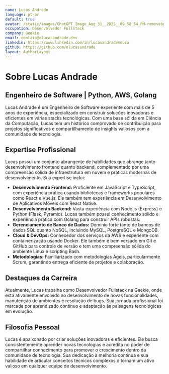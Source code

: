```yaml
---
name: Lucas Andrade
language: pt-br
default: true
avatar: /static/images/ChatGPT_Image_Aug_31__2025__09_58_54_PM-removebg-preview.png
occupation: Desenvolvedor Fullstack
company: Geekie
email: contato@olucasandrade.dev
linkedin: https://www.linkedin.com/in/lucasandradesouza
github: https://github.com/olucasandrade
layout: AuthorLayout
---
```


# Sobre Lucas Andrade

## Engenheiro de Software | Python, AWS, Golang

Lucas Andrade é um Engenheiro de Software experiente com mais de 5 anos de experiência, especializado em construir soluções inovadoras e eficientes em várias stacks tecnológicas. Com uma base sólida em Ciência da Computação, Lucas tem um histórico comprovado de contribuição para projetos significativos e compartilhamento de insights valiosos com a comunidade de tecnologia.

## Expertise Profissional

Lucas possui um conjunto abrangente de habilidades que abrange tanto desenvolvimento frontend quanto backend, complementado por uma compreensão sólida de infraestrutura em nuvem e práticas modernas de desenvolvimento. Sua expertise inclui:

- **Desenvolvimento Frontend:** Proficiente em JavaScript e TypeScript, com experiência prática usando bibliotecas e frameworks populares como React e Vue.js. Ele também tem experiência em Desenvolvimento de Aplicativos Móveis com React Native.
- **Desenvolvimento Backend:** Vasta experiência com Node.js (Express) e Python (Flask, Pyramid). Lucas também possui conhecimento sólido e experiência prática com Golang para construir APIs robustas.
- **Gerenciamento de Banco de Dados:** Domínio forte tanto de bancos de dados SQL quanto NoSQL, incluindo MySQL, PostgreSQL e MongoDB.
- **Cloud & DevOps:** Conhecedor dos serviços da AWS e experiente com containerização usando Docker. Ele também é bem versado em Git e GitHub para controle de versão e tem uma compreensão sólida do ambiente Linux e scripting Bash.
- **Metodologias:** Familiarizado com metodologias Ágeis, particularmente Scrum, garantindo entrega eficiente de projetos e colaboração.

## Destaques da Carreira

Atualmente, Lucas trabalha como Desenvolvedor Fullstack na Geekie, onde está ativamente envolvido no desenvolvimento de novas funcionalidades, manutenção de ambientes e resolução de bugs. Sua jornada profissional foi marcada por aprendizado contínuo e adaptação às paisagens tecnológicas em evolução.

## Filosofia Pessoal

Lucas é apaixonado por criar soluções inovadoras e eficientes. Ele busca consistentemente aprender novas tecnologias e acredita no poder de compartilhar conhecimento para promover o crescimento dentro da comunidade de tecnologia. Sua dedicação à melhoria contínua e sua habilidade de articular conceitos técnicos complexos o tornam um ativo valioso em qualquer equipe de desenvolvimento.


